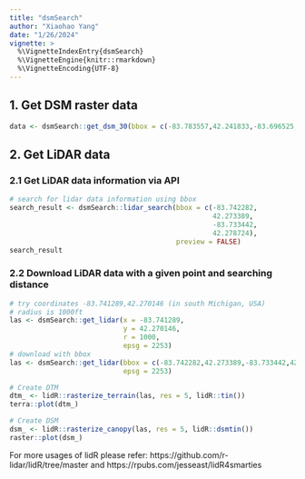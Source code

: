 ```yaml
---
title: "dsmSearch"
author: "Xiaohao Yang"
date: "1/26/2024"
vignette: >
  %\VignetteIndexEntry{dsmSearch}
  %\VignetteEngine{knitr::rmarkdown}
  %\VignetteEncoding{UTF-8}
---
```


## 1. Get DSM raster data

```r
data <- dsmSearch::get_dsm_30(bbox = c(-83.783557,42.241833,-83.696525,42.310420))
```

## 2. Get LiDAR data

### 2.1 Get LiDAR data information via API 

```r
# search for lidar data information using bbox
search_result <- dsmSearch::lidar_search(bbox = c(-83.742282,
                                                  42.273389,
                                                  -83.733442,
                                                  42.278724), 
                                         preview = FALSE)
search_result
```

### 2.2 Download LiDAR data with a given point and searching distance

```r
# try coordinates -83.741289,42.270146 (in south Michigan, USA)
# radius is 1000ft
las <- dsmSearch::get_lidar(x = -83.741289,
                            y = 42.270146,
                            r = 1000,
                            epsg = 2253)
# download with bbox
las <- dsmSearch::get_lidar(bbox = c(-83.742282,42.273389,-83.733442,42.278724),
                            epsg = 2253)
```

```r
# Create DTM
dtm_ <- lidR::rasterize_terrain(las, res = 5, lidR::tin())
terra::plot(dtm_)
```

```r
# Create DSM
dsm_ <- lidR::rasterize_canopy(las, res = 5, lidR::dsmtin())
raster::plot(dsm_)
```

For more usages of lidR please refer: https://github.com/r-lidar/lidR/tree/master and https://rpubs.com/jesseast/lidR4smarties
